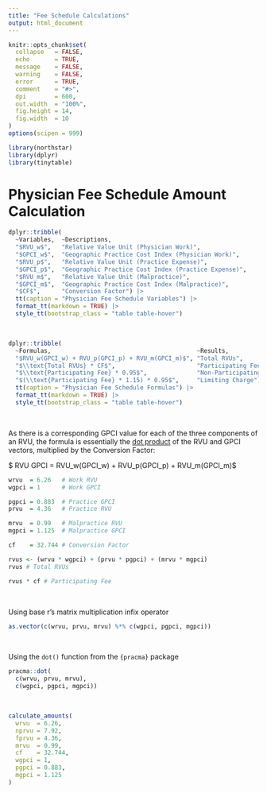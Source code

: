 ```yaml
---
title: "Fee Schedule Calculations"
output: html_document
---
```


```r
knitr::opts_chunk$set(
  collapse   = FALSE,
  echo       = TRUE, 
  message    = FALSE, 
  warning    = FALSE,
  error      = TRUE,
  comment    = "#>",
  dpi        = 600, 
  out.width  = "100%",
  fig.height = 14,
  fig.width  = 10
)
options(scipen = 999)
```


```r
library(northstar)
library(dplyr)
library(tinytable)
```

# Physician Fee Schedule Amount Calculation

```r
dplyr::tribble(
  ~Variables,  ~Descriptions,
  "$RVU_w$",   "Relative Value Unit (Physician Work)",
  "$GPCI_w$",  "Geographic Practice Cost Index (Physician Work)",
  "$RVU_p$",   "Relative Value Unit (Practice Expense)",
  "$GPCI_p$",  "Geographic Practice Cost Index (Practice Expense)",
  "$RVU_m$",   "Relative Value Unit (Malpractice)",
  "$GPCI_m$",  "Geographic Practice Cost Index (Malpractice)",
  "$CF$",      "Conversion Factor") |> 
  tt(caption = "Physician Fee Schedule Variables") |> 
  format_tt(markdown = TRUE) |> 
  style_tt(bootstrap_class = "table table-hover")
```

<br>

```r
dplyr::tribble(
  ~Formulas,                                         ~Results,
  "$RVU_w(GPCI_w) + RVU_p(GPCI_p) + RVU_m(GPCI_m)$", "Total RVUs",
  "$\\text{Total RVUs} * CF$",                       "Participating Fee",
  "$\\text{Participating Fee} * 0.95$",              "Non-Participating Fee",
  "$(\\text{Participating Fee} * 1.15) * 0.95$",     "Limiting Charge") |> 
  tt(caption = "Physician Fee Schedule Formulas") |> 
  format_tt(markdown = TRUE) |> 
  style_tt(bootstrap_class = "table table-hover")
```

<br>

As there is a corresponding GPCI value for each of the three components of an RVU, the formula is essentially the [dot product](https://www.toppr.com/guides/maths-formulas/dot-product-formula/) of the RVU and GPCI vectors, multiplied by the Conversion Factor:

$ RVU \cdot GPCI = RVU_w(GPCI_w) + RVU_p(GPCI_p) + RVU_m(GPCI_m)$

```r
wrvu  = 6.26   # Work RVU
wgpci = 1      # Work GPCI

pgpci = 0.883  # Practice GPCI
prvu  = 4.36   # Practice RVU

mrvu  = 0.99   # Malpractice RVU
mgpci = 1.125  # Malpractice GPCI

cf    = 32.744 # Conversion Factor

rvus <- (wrvu * wgpci) + (prvu * pgpci) + (mrvu * mgpci)
rvus # Total RVUs

rvus * cf # Participating Fee
```

<br>

Using base r's matrix multiplication infix operator

```r
as.vector(c(wrvu, prvu, mrvu) %*% c(wgpci, pgpci, mgpci))
```

<br>

Using the `dot()` function from the `{pracma}` package

```r
pracma::dot(
  c(wrvu, prvu, mrvu), 
  c(wgpci, pgpci, mgpci))
```

<br>



```r
calculate_amounts(
  wrvu  = 6.26,
  nprvu = 7.92,
  fprvu = 4.36,
  mrvu  = 0.99,
  cf    = 32.744,
  wgpci = 1,
  pgpci = 0.883,
  mgpci = 1.125
)
```
